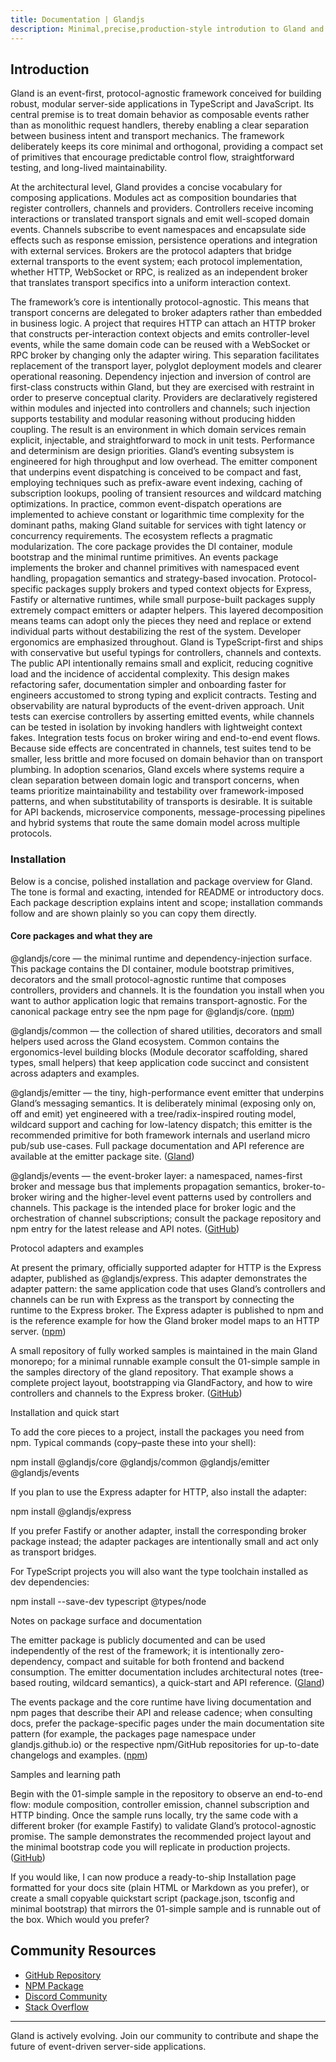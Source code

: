 ```yaml
---
title: Documentation | Glandjs
description: Minimal,precise,production-style introdution to Gland and step-by-step guide to creating your first event-driven server application.
---
```


## Introduction
Gland is an event-first, protocol-agnostic framework conceived for building robust, modular server-side applications in TypeScript and JavaScript. Its central premise is to treat domain behavior as composable events rather than as monolithic request handlers, thereby enabling a clear separation between business intent and transport mechanics. The framework deliberately keeps its core minimal and orthogonal, providing a compact set of primitives that encourage predictable control flow, straightforward testing, and long-lived maintainability.

At the architectural level, Gland provides a concise vocabulary for composing applications. Modules act as composition boundaries that register controllers, channels and providers. Controllers receive incoming interactions or translated transport signals and emit well-scoped domain events. Channels subscribe to event namespaces and encapsulate side effects such as response emission, persistence operations and integration with external services. Brokers are the protocol adapters that bridge external transports to the event system; each protocol implementation, whether HTTP, WebSocket or RPC, is realized as an independent broker that translates transport specifics into a uniform interaction context.

The framework’s core is intentionally protocol-agnostic. This means that transport concerns are delegated to broker adapters rather than embedded in business logic. A project that requires HTTP can attach an HTTP broker that constructs per-interaction context objects and emits controller-level events, while the same domain code can be reused with a WebSocket or RPC broker by changing only the adapter wiring. This separation facilitates replacement of the transport layer, polyglot deployment models and clearer operational reasoning.
Dependency injection and inversion of control are first-class constructs within Gland, but they are exercised with restraint in order to preserve conceptual clarity. Providers are declaratively registered within modules and injected into controllers and channels; such injection supports testability and modular reasoning without producing hidden coupling. The result is an environment in which domain services remain explicit, injectable, and straightforward to mock in unit tests.
Performance and determinism are design priorities. Gland’s eventing subsystem is engineered for high throughput and low overhead. The emitter component that underpins event dispatching is conceived to be compact and fast, employing techniques such as prefix-aware event indexing, caching of subscription lookups, pooling of transient resources and wildcard matching optimizations. In practice, common event-dispatch operations are implemented to achieve constant or logarithmic time complexity for the dominant paths, making Gland suitable for services with tight latency or concurrency requirements.
The ecosystem reflects a pragmatic modularization. The core package provides the DI container, module bootstrap and the minimal runtime primitives. An events package implements the broker and channel primitives with namespaced event handling, propagation semantics and strategy-based invocation. Protocol-specific packages supply brokers and typed context objects for Express, Fastify or alternative runtimes, while small purpose-built packages supply extremely compact emitters or adapter helpers. This layered decomposition means teams can adopt only the pieces they need and replace or extend individual parts without destabilizing the rest of the system.
Developer ergonomics are emphasized throughout. Gland is TypeScript-first and ships with conservative but useful typings for controllers, channels and contexts. The public API intentionally remains small and explicit, reducing cognitive load and the incidence of accidental complexity. This design makes refactoring safer, documentation simpler and onboarding faster for engineers accustomed to strong typing and explicit contracts.
Testing and observability are natural byproducts of the event-driven approach. Unit tests can exercise controllers by asserting emitted events, while channels can be tested in isolation by invoking handlers with lightweight context fakes. Integration tests focus on broker wiring and end-to-end event flows. Because side effects are concentrated in channels, test suites tend to be smaller, less brittle and more focused on domain behavior than on transport plumbing.
In adoption scenarios, Gland excels where systems require a clean separation between domain logic and transport concerns, when teams prioritize maintainability and testability over framework-imposed patterns, and when substitutability of transports is desirable. It is suitable for API backends, microservice components, message-processing pipelines and hybrid systems that route the same domain model across multiple protocols.
### Installation
Below is a concise, polished installation and package overview for Gland. The tone is formal and exacting, intended for README or introductory docs. Each package description explains intent and scope; installation commands follow and are shown plainly so you can copy them directly.

#### Core packages and what they are

@glandjs/core — the minimal runtime and dependency-injection surface. This package contains the DI container, module bootstrap primitives, decorators and the small protocol-agnostic runtime that composes controllers, providers and channels. It is the foundation you install when you want to author application logic that remains transport-agnostic. For the canonical package entry see the npm page for @glandjs/core. ([npm][1])

@glandjs/common — the collection of shared utilities, decorators and small helpers used across the Gland ecosystem. Common contains the ergonomics-level building blocks (Module decorator scaffolding, shared types, small helpers) that keep application code succinct and consistent across adapters and examples.

@glandjs/emitter — the tiny, high-performance event emitter that underpins Gland’s messaging semantics. It is deliberately minimal (exposing only on, off and emit) yet engineered with a tree/radix-inspired routing model, wildcard support and caching for low-latency dispatch; this emitter is the recommended primitive for both framework internals and userland micro pub/sub use-cases. Full package documentation and API reference are available at the emitter package site. ([Gland][2])

@glandjs/events — the event-broker layer: a namespaced, names-first broker and message bus that implements propagation semantics, broker-to-broker wiring and the higher-level event patterns used by controllers and channels. This package is the intended place for broker logic and the orchestration of channel subscriptions; consult the package repository and npm entry for the latest release and API notes. ([GitHub][3])

Protocol adapters and examples

At present the primary, officially supported adapter for HTTP is the Express adapter, published as @glandjs/express. This adapter demonstrates the adapter pattern: the same application code that uses Gland’s controllers and channels can be run with Express as the transport by connecting the runtime to the Express broker. The Express adapter is published to npm and is the reference example for how the Gland broker model maps to an HTTP server. ([npm][4])

A small repository of fully worked samples is maintained in the main Gland monorepo; for a minimal runnable example consult the 01-simple sample in the samples directory of the gland repository. That example shows a complete project layout, bootstrapping via GlandFactory, and how to wire controllers and channels to the Express broker. ([GitHub][5])

Installation and quick start

To add the core pieces to a project, install the packages you need from npm. Typical commands (copy–paste these into your shell):

npm install @glandjs/core @glandjs/common @glandjs/emitter @glandjs/events

If you plan to use the Express adapter for HTTP, also install the adapter:

npm install @glandjs/express

If you prefer Fastify or another adapter, install the corresponding broker package instead; the adapter packages are intentionally small and act only as transport bridges.

For TypeScript projects you will also want the type toolchain installed as dev dependencies:

npm install --save-dev typescript @types/node

Notes on package surface and documentation

The emitter package is publicly documented and can be used independently of the rest of the framework; it is intentionally zero-dependency, compact and suitable for both frontend and backend consumption. The emitter documentation includes architectural notes (tree-based routing, wildcard semantics), a quick-start and API reference. ([Gland][2])

The events package and the core runtime have living documentation and npm pages that describe their API and release cadence; when consulting docs, prefer the package-specific pages under the main documentation site pattern (for example, the packages page namespace under glandjs.github.io) or the respective npm/GitHub repositories for up-to-date changelogs and examples. ([npm][6])

Samples and learning path

Begin with the 01-simple sample in the repository to observe an end-to-end flow: module composition, controller emission, channel subscription and HTTP binding. Once the sample runs locally, try the same code with a different broker (for example Fastify) to validate Gland’s protocol-agnostic promise. The sample demonstrates the recommended project layout and the minimal bootstrap code you will replicate in production projects. ([GitHub][5])

If you would like, I can now produce a ready-to-ship Installation page formatted for your docs site (plain HTML or Markdown as you prefer), or create a small copyable quickstart script (package.json, tsconfig and minimal bootstrap) that mirrors the 01-simple sample and is runnable out of the box. Which would you prefer?

[1]: https://www.npmjs.com/package/%40glandjs/core?utm_source=chatgpt.com "glandjs/core"
[2]: https://glandjs.github.io/packages/emitter/ "@glandjs/emitter | Gland"
[3]: https://github.com/glandjs/events?utm_source=chatgpt.com "glandjs/events: lightweight event broker for EDS architecture."
[4]: https://www.npmjs.com/package/%40glandjs%2Fexpress?utm_source=chatgpt.com "glandjs/express"
[5]: https://github.com/glandjs/gland/tree/main/samples/01-simple "gland/samples/01-simple at main · glandjs/gland · GitHub"
[6]: https://npmjs.com/package/%40glandjs/events?utm_source=chatgpt.com "glandjs/events"

## Community Resources

- [GitHub Repository](https://github.com/glandjs/core)
- [NPM Package](https://www.npmjs.com/package/@glandjs/core)
- [Discord Community](https://discord.gg/glandjs)
- [Stack Overflow](https://stackoverflow.com/questions/tagged/glandjs)

---

Gland is actively evolving. Join our community to contribute and shape the future of event-driven server-side applications.
